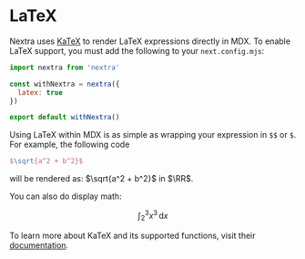 # LaTeX

Nextra uses [KaTeX](https://katex.org/) to render LaTeX expressions directly in
MDX. To enable LaTeX support, you must add the following to your
`next.config.mjs`:

```js filename="next.config.mjs"
import nextra from 'nextra'

const withNextra = nextra({
  latex: true
})

export default withNextra()
```

Using LaTeX within MDX is as simple as wrapping your expression in `$$` or `$`.
For example, the following code

```latex
$\sqrt{a^2 + b^2}$
```

will be rendered as: $\sqrt{a^2 + b^2}$ in $\RR$.

You can also do display math:

```math
\int_2^3x^3\,\mathrm{d}x
```

To learn more about KaTeX and its supported functions, visit their
[documentation](https://katex.org/docs/supported.html).
